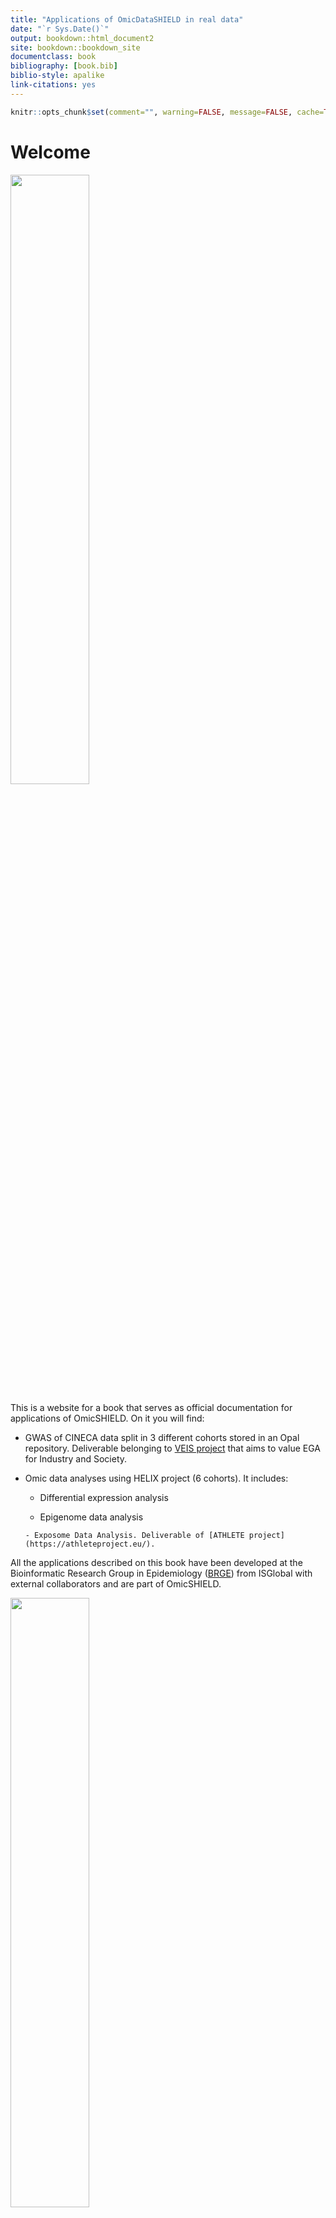 ```yaml
--- 
title: "Applications of OmicDataSHIELD in real data"
date: "`r Sys.Date()`"
output: bookdown::html_document2
site: bookdown::bookdown_site
documentclass: book
bibliography: [book.bib]
biblio-style: apalike
link-citations: yes
---
```


```r
knitr::opts_chunk$set(comment="", warning=FALSE, message=FALSE, cache=TRUE)
```

# Welcome {-}

![](fig/ds_logo.png){width=50%}

This is a website for a book that serves as official documentation for applications of OmicSHIELD. On it you will find: 


- GWAS of CINECA data split in 3 different cohorts stored in an Opal repository. Deliverable belonging to [VEIS project](https://veis.bsc.es/en/) that aims to value EGA for Industry and Society.


- Omic data analyses using HELIX project (6 cohorts). It includes:
 
     - Differential expression analysis 

     - Epigenome data analysis 

      - Exposome Data Analysis. Deliverable of [ATHLETE project](https://athleteproject.eu/).

All the applications described on this book have been developed at the Bioinformatic Research Group in Epidemiology ([BRGE](https://brge.isglobal.org/)) from ISGlobal with external collaborators and are part of OmicSHIELD.

![](fig/logo_omicshield.png){width=50%}

The aim of this book is to be a showcase of the capabilities of the software we developed in real problems where the main aim of describing how to perform omic data analyses in multi-cohort studies using a privacy-protected federated system.

This material also serves as an online companion for the manuscript "To be supplied".

This website is licensed under an [Attribution-NonCommercial-NoDerivatives 4.0 International (CC BY-NC-ND 4.0)](https://github.com/isglobal-brge/OmicSHIELDapps/blob/main/LICENSE).